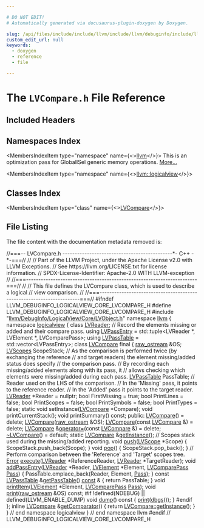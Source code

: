 ```yaml
---

# DO NOT EDIT!
# Automatically generated via docusaurus-plugin-doxygen by Doxygen.

slug: /api/files/include/include/llvm/include/llvm/debuginfo/include/llvm/debuginfo/logicalview/include/llvm/debuginfo/logicalview/core/lvcompare-h
custom_edit_url: null
keywords:
  - doxygen
  - reference
  - file

---
```





# The `LVCompare.h` File Reference

<DoxygenPage pluginConfig={pluginConfig}>



## Included Headers

<IncludesList>
<IncludesListItem
  filePath="llvm/DebugInfo/LogicalView/Core/LVObject.h"
  permalink="/docs/api/files/include/include/llvm/include/llvm/debuginfo/include/llvm/debuginfo/logicalview/include/llvm/debuginfo/logicalview/core/lvobject-h"
  isLocal="true" />
</IncludesList>

## Namespaces Index

<MembersIndex>

<MembersIndexItem
  type="namespace"
  name={<><a href="/docs/api/namespaces/llvm">llvm</a></>}>
This is an optimization pass for GlobalISel generic memory operations. <a href="/docs/api/namespaces/llvm/#details">More...</a>
</MembersIndexItem>

<MembersIndexItem
  type="namespace"
  name={<><a href="/docs/api/namespaces/llvm/logicalview">llvm::logicalview</a></>}>
</MembersIndexItem>

</MembersIndex>

## Classes Index

<MembersIndex>

<MembersIndexItem
  type="class"
  name={<><a href="/docs/api/classes/llvm/logicalview/lvcompare">LVCompare</a></>}>
</MembersIndexItem>

</MembersIndex>


## File Listing

The file content with the documentation metadata removed is:

<ProgramListing>

<Link id="l00001" /><CodeLine lineNumber="1"><Highlight kind="comment">//===-- LVCompare.h ---------------------------------------------&#42;- C++ -&#42;-===//</Highlight><Highlight kind="normal"></Highlight></CodeLine>
<Link id="l00002" /><CodeLine lineNumber="2"><Highlight kind="normal"></Highlight><Highlight kind="comment">//</Highlight><Highlight kind="normal"></Highlight></CodeLine>
<Link id="l00003" /><CodeLine lineNumber="3"><Highlight kind="normal"></Highlight><Highlight kind="comment">// Part of the LLVM Project, under the Apache License v2.0 with LLVM Exceptions.</Highlight><Highlight kind="normal"></Highlight></CodeLine>
<Link id="l00004" /><CodeLine lineNumber="4"><Highlight kind="normal"></Highlight><Highlight kind="comment">// See https://llvm.org/LICENSE.txt for license information.</Highlight><Highlight kind="normal"></Highlight></CodeLine>
<Link id="l00005" /><CodeLine lineNumber="5"><Highlight kind="normal"></Highlight><Highlight kind="comment">// SPDX-License-Identifier: Apache-2.0 WITH LLVM-exception</Highlight><Highlight kind="normal"></Highlight></CodeLine>
<Link id="l00006" /><CodeLine lineNumber="6"><Highlight kind="normal"></Highlight><Highlight kind="comment">//</Highlight><Highlight kind="normal"></Highlight></CodeLine>
<Link id="l00007" /><CodeLine lineNumber="7"><Highlight kind="normal"></Highlight><Highlight kind="comment">//===----------------------------------------------------------------------===//</Highlight><Highlight kind="normal"></Highlight></CodeLine>
<Link id="l00008" /><CodeLine lineNumber="8"><Highlight kind="normal"></Highlight><Highlight kind="comment">//</Highlight><Highlight kind="normal"></Highlight></CodeLine>
<Link id="l00009" /><CodeLine lineNumber="9"><Highlight kind="normal"></Highlight><Highlight kind="comment">// This file defines the LVCompare class, which is used to describe a logical</Highlight><Highlight kind="normal"></Highlight></CodeLine>
<Link id="l00010" /><CodeLine lineNumber="10"><Highlight kind="normal"></Highlight><Highlight kind="comment">// view comparison.</Highlight><Highlight kind="normal"></Highlight></CodeLine>
<Link id="l00011" /><CodeLine lineNumber="11"><Highlight kind="normal"></Highlight><Highlight kind="comment">//</Highlight><Highlight kind="normal"></Highlight></CodeLine>
<Link id="l00012" /><CodeLine lineNumber="12"><Highlight kind="normal"></Highlight><Highlight kind="comment">//===----------------------------------------------------------------------===//</Highlight><Highlight kind="normal"></Highlight></CodeLine>
<Link id="l00013" /><CodeLine lineNumber="13"><Highlight kind="normal"></Highlight></CodeLine>
<Link id="l00014" /><CodeLine lineNumber="14"><Highlight kind="normal"></Highlight><Highlight kind="preprocessor">#ifndef LLVM&#95;DEBUGINFO&#95;LOGICALVIEW&#95;CORE&#95;LVCOMPARE&#95;H</Highlight><Highlight kind="normal"></Highlight></CodeLine>
<Link id="l00015" /><CodeLine lineNumber="15"><Highlight kind="normal"></Highlight><Highlight kind="preprocessor">#define LLVM&#95;DEBUGINFO&#95;LOGICALVIEW&#95;CORE&#95;LVCOMPARE&#95;H</Highlight><Highlight kind="normal"></Highlight></CodeLine>
<Link id="l00016" /><CodeLine lineNumber="16"><Highlight kind="normal"></Highlight></CodeLine>
<Link id="l00017" /><CodeLine lineNumber="17"><Highlight kind="normal"></Highlight><Highlight kind="preprocessor">#include &quot;<a href="/docs/api/files/include/include/llvm/include/llvm/debuginfo/include/llvm/debuginfo/logicalview/include/llvm/debuginfo/logicalview/core/lvobject-h">llvm/DebugInfo/LogicalView/Core/LVObject.h</a>&quot;</Highlight><Highlight kind="normal"></Highlight></CodeLine>
<Link id="l00018" /><CodeLine lineNumber="18"><Highlight kind="normal"></Highlight></CodeLine>
<Link id="l00019" /><CodeLine lineNumber="19"><Highlight kind="normal"></Highlight><Highlight kind="keyword">namespace </Highlight><Highlight kind="normal"><a href="/docs/api/namespaces/llvm">llvm</a> &#123;</Highlight></CodeLine>
<Link id="l00020" /><CodeLine lineNumber="20" lineLink="/docs/api/namespaces/llvm/logicalview"><Highlight kind="normal"></Highlight><Highlight kind="keyword">namespace </Highlight><Highlight kind="normal"><a href="/docs/api/namespaces/llvm/logicalview">logicalview</a> &#123;</Highlight></CodeLine>
<Link id="l00021" /><CodeLine lineNumber="21"><Highlight kind="normal"></Highlight></CodeLine>
<Link id="l00022" /><CodeLine lineNumber="22"><Highlight kind="normal"></Highlight><Highlight kind="keyword">class </Highlight><Highlight kind="normal"><a href="/docs/api/classes/llvm/logicalview/lvreader">LVReader</a>;</Highlight></CodeLine>
<Link id="l00023" /><CodeLine lineNumber="23"><Highlight kind="normal"></Highlight></CodeLine>
<Link id="l00024" /><CodeLine lineNumber="24"><Highlight kind="normal"></Highlight><Highlight kind="comment">// Record the elements missing or added and their compare pass.</Highlight><Highlight kind="normal"></Highlight></CodeLine>
<Link id="l00025" /><CodeLine lineNumber="25" lineLink="/docs/api/namespaces/llvm/logicalview/#a52cad8f169e1a3019f4154dead093dc6"><Highlight kind="normal"></Highlight><Highlight kind="keyword">using </Highlight><Highlight kind="normal"><a href="/docs/api/namespaces/llvm/logicalview/#a52cad8f169e1a3019f4154dead093dc6">LVPassEntry</a> = std::tuple&lt;LVReader &#42;, LVElement &#42;, LVComparePass&gt;;</Highlight></CodeLine>
<Link id="l00026" /><CodeLine lineNumber="26" lineLink="/docs/api/namespaces/llvm/logicalview/#a8b1ef4a1b5f6e7d076f3538f765a3942"><Highlight kind="normal"></Highlight><Highlight kind="keyword">using </Highlight><Highlight kind="normal"><a href="/docs/api/namespaces/llvm/logicalview/#a8b1ef4a1b5f6e7d076f3538f765a3942">LVPassTable</a> = std::vector&lt;LVPassEntry&gt;;</Highlight></CodeLine>
<Link id="l00027" /><CodeLine lineNumber="27"><Highlight kind="normal"></Highlight></CodeLine>
<Link id="l00028" /><CodeLine lineNumber="28" lineLink="/docs/api/classes/llvm/logicalview/lvcompare"><Highlight kind="normal"></Highlight><Highlight kind="keyword">class </Highlight><Highlight kind="normal"><a href="/docs/api/classes/llvm/logicalview/lvcompare/#a80a97fae820c8eaf9942738c52320d4e">LVCompare</a> final &#123;</Highlight></CodeLine>
<Link id="l00029" /><CodeLine lineNumber="29"><Highlight kind="normal">  <a href="/docs/api/classes/llvm/raw-ostream">raw&#95;ostream</a> &amp;OS;</Highlight></CodeLine>
<Link id="l00030" /><CodeLine lineNumber="30"><Highlight kind="normal">  <a href="/docs/api/namespaces/llvm/logicalview/#a5d77e75079f8249cc3e8681e6b2d8a18">LVScopes</a> ScopeStack;</Highlight></CodeLine>
<Link id="l00031" /><CodeLine lineNumber="31"><Highlight kind="normal"></Highlight></CodeLine>
<Link id="l00032" /><CodeLine lineNumber="32"><Highlight kind="normal">  </Highlight><Highlight kind="comment">// As the comparison is performed twice (by exchanging the reference</Highlight><Highlight kind="normal"></Highlight></CodeLine>
<Link id="l00033" /><CodeLine lineNumber="33"><Highlight kind="normal">  </Highlight><Highlight kind="comment">// and target readers) the element missing/added status does specify</Highlight><Highlight kind="normal"></Highlight></CodeLine>
<Link id="l00034" /><CodeLine lineNumber="34"><Highlight kind="normal">  </Highlight><Highlight kind="comment">// the comparison pass.</Highlight><Highlight kind="normal"></Highlight></CodeLine>
<Link id="l00035" /><CodeLine lineNumber="35"><Highlight kind="normal">  </Highlight><Highlight kind="comment">// By recording each missing/added elements along with its pass, it</Highlight><Highlight kind="normal"></Highlight></CodeLine>
<Link id="l00036" /><CodeLine lineNumber="36"><Highlight kind="normal">  </Highlight><Highlight kind="comment">// allows checking which elements were missing/added during each pass.</Highlight><Highlight kind="normal"></Highlight></CodeLine>
<Link id="l00037" /><CodeLine lineNumber="37"><Highlight kind="normal">  <a href="/docs/api/namespaces/llvm/logicalview/#a8b1ef4a1b5f6e7d076f3538f765a3942">LVPassTable</a> PassTable;</Highlight></CodeLine>
<Link id="l00038" /><CodeLine lineNumber="38"><Highlight kind="normal"></Highlight></CodeLine>
<Link id="l00039" /><CodeLine lineNumber="39"><Highlight kind="normal">  </Highlight><Highlight kind="comment">// Reader used on the LHS of the comparison.</Highlight><Highlight kind="normal"></Highlight></CodeLine>
<Link id="l00040" /><CodeLine lineNumber="40"><Highlight kind="normal">  </Highlight><Highlight kind="comment">// In the &#39;Missing&#39; pass, it points to the reference reader.</Highlight><Highlight kind="normal"></Highlight></CodeLine>
<Link id="l00041" /><CodeLine lineNumber="41"><Highlight kind="normal">  </Highlight><Highlight kind="comment">// In the &#39;Added&#39; pass it points to the target reader.</Highlight><Highlight kind="normal"></Highlight></CodeLine>
<Link id="l00042" /><CodeLine lineNumber="42"><Highlight kind="normal">  <a href="/docs/api/classes/llvm/logicalview/lvreader">LVReader</a> &#42;Reader = </Highlight><Highlight kind="keyword">nullptr</Highlight><Highlight kind="normal">;</Highlight></CodeLine>
<Link id="l00043" /><CodeLine lineNumber="43"><Highlight kind="normal"></Highlight></CodeLine>
<Link id="l00044" /><CodeLine lineNumber="44"><Highlight kind="normal">  </Highlight><Highlight kind="keywordtype">bool</Highlight><Highlight kind="normal"> FirstMissing = </Highlight><Highlight kind="keyword">true</Highlight><Highlight kind="normal">;</Highlight></CodeLine>
<Link id="l00045" /><CodeLine lineNumber="45"><Highlight kind="normal">  </Highlight><Highlight kind="keywordtype">bool</Highlight><Highlight kind="normal"> PrintLines = </Highlight><Highlight kind="keyword">false</Highlight><Highlight kind="normal">;</Highlight></CodeLine>
<Link id="l00046" /><CodeLine lineNumber="46"><Highlight kind="normal">  </Highlight><Highlight kind="keywordtype">bool</Highlight><Highlight kind="normal"> PrintScopes = </Highlight><Highlight kind="keyword">false</Highlight><Highlight kind="normal">;</Highlight></CodeLine>
<Link id="l00047" /><CodeLine lineNumber="47"><Highlight kind="normal">  </Highlight><Highlight kind="keywordtype">bool</Highlight><Highlight kind="normal"> PrintSymbols = </Highlight><Highlight kind="keyword">false</Highlight><Highlight kind="normal">;</Highlight></CodeLine>
<Link id="l00048" /><CodeLine lineNumber="48"><Highlight kind="normal">  </Highlight><Highlight kind="keywordtype">bool</Highlight><Highlight kind="normal"> PrintTypes = </Highlight><Highlight kind="keyword">false</Highlight><Highlight kind="normal">;</Highlight></CodeLine>
<Link id="l00049" /><CodeLine lineNumber="49"><Highlight kind="normal"></Highlight></CodeLine>
<Link id="l00050" /><CodeLine lineNumber="50"><Highlight kind="normal">  </Highlight><Highlight kind="keyword">static</Highlight><Highlight kind="normal"> </Highlight><Highlight kind="keywordtype">void</Highlight><Highlight kind="normal"> setInstance(<a href="/docs/api/classes/llvm/logicalview/lvcompare/#a80a97fae820c8eaf9942738c52320d4e">LVCompare</a> &#42;Compare);</Highlight></CodeLine>
<Link id="l00051" /><CodeLine lineNumber="51"><Highlight kind="normal"></Highlight></CodeLine>
<Link id="l00052" /><CodeLine lineNumber="52"><Highlight kind="normal">  </Highlight><Highlight kind="keywordtype">void</Highlight><Highlight kind="normal"> printCurrentStack();</Highlight></CodeLine>
<Link id="l00053" /><CodeLine lineNumber="53"><Highlight kind="normal">  </Highlight><Highlight kind="keywordtype">void</Highlight><Highlight kind="normal"> printSummary() </Highlight><Highlight kind="keyword">const</Highlight><Highlight kind="normal">;</Highlight></CodeLine>
<Link id="l00054" /><CodeLine lineNumber="54"><Highlight kind="normal"></Highlight></CodeLine>
<Link id="l00055" /><CodeLine lineNumber="55"><Highlight kind="normal"></Highlight><Highlight kind="keyword">public</Highlight><Highlight kind="normal">:</Highlight></CodeLine>
<Link id="l00056" /><CodeLine lineNumber="56" lineLink="/docs/api/classes/llvm/logicalview/lvcompare/#a80a97fae820c8eaf9942738c52320d4e"><Highlight kind="normal">  <a href="/docs/api/classes/llvm/logicalview/lvcompare/#a80a97fae820c8eaf9942738c52320d4e">LVCompare</a>() = </Highlight><Highlight kind="keyword">delete</Highlight><Highlight kind="normal">;</Highlight></CodeLine>
<Link id="l00057" /><CodeLine lineNumber="57"><Highlight kind="normal">  <a href="/docs/api/classes/llvm/logicalview/lvcompare/#a80a97fae820c8eaf9942738c52320d4e">LVCompare</a>(<a href="/docs/api/classes/llvm/raw-ostream">raw&#95;ostream</a> &amp;OS);</Highlight></CodeLine>
<Link id="l00058" /><CodeLine lineNumber="58" lineLink="/docs/api/classes/llvm/logicalview/lvcompare/#a1c068c08af50a36d7ab584a38300fdd9"><Highlight kind="normal">  <a href="/docs/api/classes/llvm/logicalview/lvcompare/#a1c068c08af50a36d7ab584a38300fdd9">LVCompare</a>(</Highlight><Highlight kind="keyword">const</Highlight><Highlight kind="normal"> <a href="/docs/api/classes/llvm/logicalview/lvcompare/#a80a97fae820c8eaf9942738c52320d4e">LVCompare</a> &amp;) = </Highlight><Highlight kind="keyword">delete</Highlight><Highlight kind="normal">;</Highlight></CodeLine>
<Link id="l00059" /><CodeLine lineNumber="59" lineLink="/docs/api/classes/llvm/logicalview/lvcompare/#a49fc6b9142fb3e8c6913aae3211e14b5"><Highlight kind="normal">  <a href="/docs/api/classes/llvm/logicalview/lvcompare/#a80a97fae820c8eaf9942738c52320d4e">LVCompare</a> &amp;<a href="/docs/api/classes/llvm/logicalview/lvcompare/#a49fc6b9142fb3e8c6913aae3211e14b5">operator=</a>(</Highlight><Highlight kind="keyword">const</Highlight><Highlight kind="normal"> <a href="/docs/api/classes/llvm/logicalview/lvcompare/#a80a97fae820c8eaf9942738c52320d4e">LVCompare</a> &amp;) = </Highlight><Highlight kind="keyword">delete</Highlight><Highlight kind="normal">;</Highlight></CodeLine>
<Link id="l00060" /><CodeLine lineNumber="60" lineLink="/docs/api/classes/llvm/logicalview/lvcompare/#a9512867e9c92903bf9733836cbf5ed49"><Highlight kind="normal">  <a href="/docs/api/classes/llvm/logicalview/lvcompare/#a9512867e9c92903bf9733836cbf5ed49">~LVCompare</a>() = </Highlight><Highlight kind="keywordflow">default</Highlight><Highlight kind="normal">;</Highlight></CodeLine>
<Link id="l00061" /><CodeLine lineNumber="61"><Highlight kind="normal"></Highlight></CodeLine>
<Link id="l00062" /><CodeLine lineNumber="62"><Highlight kind="normal">  </Highlight><Highlight kind="keyword">static</Highlight><Highlight kind="normal"> <a href="/docs/api/classes/llvm/logicalview/lvcompare/#a80a97fae820c8eaf9942738c52320d4e">LVCompare</a> &amp;<a href="/docs/api/classes/llvm/logicalview/lvcompare/#a1c0df766b1d3aaf937300be6e2cc51da">getInstance</a>();</Highlight></CodeLine>
<Link id="l00063" /><CodeLine lineNumber="63"><Highlight kind="normal"></Highlight></CodeLine>
<Link id="l00064" /><CodeLine lineNumber="64"><Highlight kind="normal">  </Highlight><Highlight kind="comment">// Scopes stack used during the missing/added reporting.</Highlight><Highlight kind="normal"></Highlight></CodeLine>
<Link id="l00065" /><CodeLine lineNumber="65" lineLink="/docs/api/classes/llvm/logicalview/lvcompare/#a71f65d341760d2a24cce7eeb6413f1e2"><Highlight kind="normal">  </Highlight><Highlight kind="keywordtype">void</Highlight><Highlight kind="normal"> <a href="/docs/api/classes/llvm/logicalview/lvcompare/#a71f65d341760d2a24cce7eeb6413f1e2">push</a>(<a href="/docs/api/classes/llvm/logicalview/lvscope">LVScope</a> &#42;Scope) &#123; ScopeStack.push&#95;back(Scope); &#125;</Highlight></CodeLine>
<Link id="l00066" /><CodeLine lineNumber="66" lineLink="/docs/api/classes/llvm/logicalview/lvcompare/#a294e12db6e1ac6e99c119039b40b318b"><Highlight kind="normal">  </Highlight><Highlight kind="keywordtype">void</Highlight><Highlight kind="normal"> <a href="/docs/api/classes/llvm/logicalview/lvcompare/#a294e12db6e1ac6e99c119039b40b318b">pop</a>() &#123; ScopeStack.pop&#95;back(); &#125;</Highlight></CodeLine>
<Link id="l00067" /><CodeLine lineNumber="67"><Highlight kind="normal"></Highlight></CodeLine>
<Link id="l00068" /><CodeLine lineNumber="68"><Highlight kind="normal">  </Highlight><Highlight kind="comment">// Perform comparison between the &#39;Reference&#39; and &#39;Target&#39; scopes tree.</Highlight><Highlight kind="normal"></Highlight></CodeLine>
<Link id="l00069" /><CodeLine lineNumber="69"><Highlight kind="normal">  <a href="/docs/api/classes/llvm/error">Error</a> <a href="/docs/api/classes/llvm/logicalview/lvcompare/#a7dd02cee213cf5ed75d6589b4771bb1f">execute</a>(<a href="/docs/api/classes/llvm/logicalview/lvreader">LVReader</a> &#42;ReferenceReader, <a href="/docs/api/classes/llvm/logicalview/lvreader">LVReader</a> &#42;TargetReader);</Highlight></CodeLine>
<Link id="l00070" /><CodeLine lineNumber="70"><Highlight kind="normal"></Highlight></CodeLine>
<Link id="l00071" /><CodeLine lineNumber="71" lineLink="/docs/api/classes/llvm/logicalview/lvcompare/#ab2daeb786c36eca17bda1339294b51b8"><Highlight kind="normal">  </Highlight><Highlight kind="keywordtype">void</Highlight><Highlight kind="normal"> <a href="/docs/api/classes/llvm/logicalview/lvcompare/#ab2daeb786c36eca17bda1339294b51b8">addPassEntry</a>(<a href="/docs/api/classes/llvm/logicalview/lvreader">LVReader</a> &#42;Reader, <a href="/docs/api/classes/llvm/logicalview/lvelement">LVElement</a> &#42;Element, <a href="/docs/api/namespaces/llvm/logicalview/#a2f63e339cd88f5a8e97a8150ea9129d2">LVComparePass</a> <a href="/docs/api/classes/llvm/pass">Pass</a>) &#123;</Highlight></CodeLine>
<Link id="l00072" /><CodeLine lineNumber="72"><Highlight kind="normal">    PassTable.emplace&#95;back(Reader, Element, <a href="/docs/api/classes/llvm/pass">Pass</a>);</Highlight></CodeLine>
<Link id="l00073" /><CodeLine lineNumber="73"><Highlight kind="normal">  &#125;</Highlight></CodeLine>
<Link id="l00074" /><CodeLine lineNumber="74" lineLink="/docs/api/classes/llvm/logicalview/lvcompare/#a696ac03c4b406b53e93dbf80e5b82742"><Highlight kind="normal">  </Highlight><Highlight kind="keyword">const</Highlight><Highlight kind="normal"> <a href="/docs/api/namespaces/llvm/logicalview/#a8b1ef4a1b5f6e7d076f3538f765a3942">LVPassTable</a> &amp;<a href="/docs/api/classes/llvm/logicalview/lvcompare/#a696ac03c4b406b53e93dbf80e5b82742">getPassTable</a>() <a href="/docs/api/files/lib/lib/target/lib/target/aarch64/aarch64promoteconstant-cpp/#a90f8350fecae261c25be85d38b451bff">const</a> &amp; &#123; </Highlight><Highlight kind="keywordflow">return</Highlight><Highlight kind="normal"> PassTable; &#125;</Highlight></CodeLine>
<Link id="l00075" /><CodeLine lineNumber="75"><Highlight kind="normal"></Highlight></CodeLine>
<Link id="l00076" /><CodeLine lineNumber="76"><Highlight kind="normal">  </Highlight><Highlight kind="keywordtype">void</Highlight><Highlight kind="normal"> <a href="/docs/api/classes/llvm/logicalview/lvcompare/#a0ff43231b0f598f4ddce5d6680126bdf">printItem</a>(<a href="/docs/api/classes/llvm/logicalview/lvelement">LVElement</a> &#42;Element, <a href="/docs/api/namespaces/llvm/logicalview/#a2f63e339cd88f5a8e97a8150ea9129d2">LVComparePass</a> <a href="/docs/api/classes/llvm/pass">Pass</a>);</Highlight></CodeLine>
<Link id="l00077" /><CodeLine lineNumber="77"><Highlight kind="normal">  </Highlight><Highlight kind="keywordtype">void</Highlight><Highlight kind="normal"> <a href="/docs/api/classes/llvm/logicalview/lvcompare/#a04cc0c344c0d2cc70a1e2e05cb7f0703">print</a>(<a href="/docs/api/classes/llvm/raw-ostream">raw&#95;ostream</a> &amp;OS) </Highlight><Highlight kind="keyword">const</Highlight><Highlight kind="normal">;</Highlight></CodeLine>
<Link id="l00078" /><CodeLine lineNumber="78"><Highlight kind="normal"></Highlight></CodeLine>
<Link id="l00079" /><CodeLine lineNumber="79"><Highlight kind="normal"></Highlight><Highlight kind="preprocessor">#if !defined(NDEBUG) || defined(LLVM&#95;ENABLE&#95;DUMP)</Highlight><Highlight kind="normal"></Highlight></CodeLine>
<Link id="l00080" /><CodeLine lineNumber="80" lineLink="/docs/api/classes/llvm/logicalview/lvcompare/#a969acc9690fc2b8f1650762e8f66c960"><Highlight kind="normal">  </Highlight><Highlight kind="keywordtype">void</Highlight><Highlight kind="normal"> <a href="/docs/api/classes/llvm/logicalview/lvcompare/#a969acc9690fc2b8f1650762e8f66c960">dump</a>()</Highlight><Highlight kind="keyword"> const </Highlight><Highlight kind="normal">&#123; <a href="/docs/api/classes/llvm/logicalview/lvcompare/#a04cc0c344c0d2cc70a1e2e05cb7f0703">print</a>(<a href="/docs/api/namespaces/llvm/#a7c46c742c31be54870e2038048e6b391">dbgs</a>()); &#125;</Highlight></CodeLine>
<Link id="l00081" /><CodeLine lineNumber="81"><Highlight kind="normal"></Highlight><Highlight kind="preprocessor">#endif</Highlight><Highlight kind="normal"></Highlight></CodeLine>
<Link id="l00082" /><CodeLine lineNumber="82"><Highlight kind="normal">&#125;;</Highlight></CodeLine>
<Link id="l00083" /><CodeLine lineNumber="83"><Highlight kind="normal"></Highlight></CodeLine>
<Link id="l00084" /><CodeLine lineNumber="84" lineLink="/docs/api/namespaces/llvm/logicalview/#ae64a3f52eeed4d027b08ef08eb62b6d1"><Highlight kind="normal"></Highlight><Highlight kind="keyword">inline</Highlight><Highlight kind="normal"> <a href="/docs/api/classes/llvm/logicalview/lvcompare">LVCompare</a> &amp;<a href="/docs/api/namespaces/llvm/logicalview/#ae64a3f52eeed4d027b08ef08eb62b6d1">getComparator</a>() &#123; </Highlight><Highlight kind="keywordflow">return</Highlight><Highlight kind="normal"> <a href="/docs/api/classes/llvm/logicalview/lvcompare/#a1c0df766b1d3aaf937300be6e2cc51da">LVCompare::getInstance</a>(); &#125;</Highlight></CodeLine>
<Link id="l00085" /><CodeLine lineNumber="85"><Highlight kind="normal"></Highlight></CodeLine>
<Link id="l00086" /><CodeLine lineNumber="86"><Highlight kind="normal">&#125; </Highlight><Highlight kind="comment">// end namespace logicalview</Highlight><Highlight kind="normal"></Highlight></CodeLine>
<Link id="l00087" /><CodeLine lineNumber="87"><Highlight kind="normal">&#125; </Highlight><Highlight kind="comment">// end namespace llvm</Highlight><Highlight kind="normal"></Highlight></CodeLine>
<Link id="l00088" /><CodeLine lineNumber="88"><Highlight kind="normal"></Highlight></CodeLine>
<Link id="l00089" /><CodeLine lineNumber="89"><Highlight kind="normal"></Highlight><Highlight kind="preprocessor">#endif </Highlight><Highlight kind="comment">// LLVM&#95;DEBUGINFO&#95;LOGICALVIEW&#95;CORE&#95;LVCOMPARE&#95;H</Highlight><Highlight kind="normal"></Highlight></CodeLine>

</ProgramListing>


</DoxygenPage>
